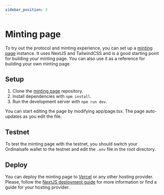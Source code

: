 ```yaml
---
sidebar_position: 3
---
```


# Minting page

To try out the protocol and minting experience, you can set up a [minting page](https://github.com/d3vx-com/minting-page-example) instance. It uses NextJS and TailwindCSS and is a good starting point for building your minting page. You can also use it as a reference for building your own minting page.

## Setup

1. Clone the [minting page](https://github.com/d3vx-com/minting-page-example) repository.
2. Install dependencies with `npm install`.
3. Run the development server with `npm run dev`.

You can start editing the page by modifying app/page.tsx. The page auto-updates as you edit the file.

## Testnet

To test the minting page with the testnet, you should switch your Ordinalsafe wallet to the testnet and edit the `.env` file in the root directory.

## Deploy

You can deploy the minting page to [Vercel](https://vercel.com/) or any other hosting provider. Please, follow the [NextJS deployment guide](https://nextjs.org/docs/deployment) for more information or find a guide for your hosting provider.
